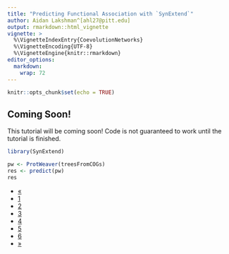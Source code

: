 ```yaml
---
title: "Predicting Functional Association with `SynExtend`"
author: Aidan Lakshman^[ahl27@pitt.edu]
output: rmarkdown::html_vignette
vignette: >
  %\VignetteIndexEntry{CoevolutionNetworks}
  %\VignetteEncoding{UTF-8}
  %\VignetteEngine{knitr::rmarkdown}
editor_options: 
  markdown: 
    wrap: 72
---
```


```r
knitr::opts_chunk$set(echo = TRUE)
```

## Coming Soon!
This tutorial will be coming soon! Code is not guaranteed to work until the 
tutorial is finished.

```r
library(SynExtend)

pw <- ProtWeaver(treesFromCOGs)
res <- predict(pw)
res
```


<div class="center">
  <ul class="pagination pagination-lg">
    <li class="page-item">
      <a class="page-link" href="https://www.ahl27.com/CompGenomicsBioc2022/articles/ConstructingPhylogenies.html">&laquo;</a>
    </li>
    <li class="page-item">
      <a class="page-link" href="https://www.ahl27.com/CompGenomicsBioc2022/articles/Setup.html">1</a>
    </li>
    <li class="page-item">
      <a class="page-link" href="https://www.ahl27.com/CompGenomicsBioc2022/articles/LoadingGenomeData.html">2</a>
    </li>
    <li class="page-item">
      <a class="page-link" href="https://www.ahl27.com/CompGenomicsBioc2022/articles/GeneCallingAnnotation.html">3</a>
    </li>
    <li class="page-item">
      <a class="page-link" href="https://www.ahl27.com/CompGenomicsBioc2022/articles/FindingCOGs.html">4</a>
    </li>
    <li class="page-item">
      <a class="page-link" href="https://www.ahl27.com/CompGenomicsBioc2022/articles/ConstructingPhylogenies.html">5</a>
    </li>
    <li class="page-item active">
      <a class="page-link" href="https://www.ahl27.com/CompGenomicsBioc2022/articles/CoevolutionNetworks.html">6</a>
    </li>
    <li class="page-item disabled">
      <a class="page-link" href="#">&raquo;</a>
    </li>
  </ul>
</div>